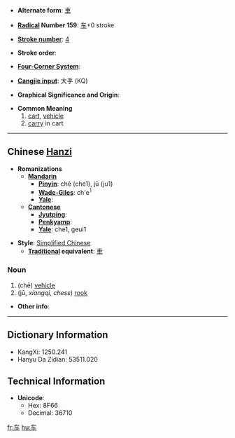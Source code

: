 * '''Alternate form''': [[車]]

* '''[[Wiktionary:Chinese radical index| Radical]] Number 159''': [[Wiktionary:Chinese radical index 车|车]]+0 stroke

* '''[[Wiktionary:Chinese total strokes index|Stroke number]]''': [[Wiktionary:Chinese total strokes index 4|4]]

* '''Stroke order''': 

* '''[[Wiktionary:Chinese four corner index|Four-Corner System]]''': 

* '''[[Wiktionary:Chinese Cangjie index|Cangjie input]]''': 大手 (KQ)

* '''Graphical Significance and Origin''': 

* '''Common Meaning'''
*#[[cart]], [[vehicle]]
*# [[carry]] in cart


----

== Chinese [[Hanzi]] ==

* '''Romanizations'''
** '''[[Mandarin]]'''
*** '''[[Pinyin]]''': chē (che1), jū (ju1)
*** '''[[Wade-Giles]]''': ch'e<sup>1</sup>
*** '''[[Yale]]''': 
** '''[[Cantonese]]'''
*** '''[[Jyutping]]''':
*** '''[[Penkyamp]]''': 
*** '''[[Yale]]''': che1, geui1

* '''Style''': [[Simplified Chinese]] 
** '''[[Traditional Chinese|Traditional]] equivalent''': [[車]]

===Noun===

#(chē) [[vehicle]]
#(jū, ''xiangqi, chess'') [[rook]]

* '''Other info''': 

----

== Dictionary Information ==

* KangXi: 1250.241
* Hanyu Da Zidian: 53511.020

== Technical Information ==

* '''Unicode''':
** Hex: 8F66
** Decimal: 36710

[[fr:车]]
[[hu:车]]